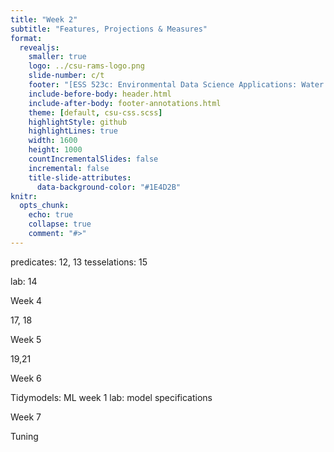 ```yaml
---
title: "Week 2"
subtitle: "Features, Projections & Measures"
format:
  revealjs: 
    smaller: true 
    logo: ../csu-rams-logo.png
    slide-number: c/t
    footer: "[ESS 523c: Environmental Data Science Applications: Water Resources](https://github.com/mikejohnson51/csu-ess-523c/)"
    include-before-body: header.html
    include-after-body: footer-annotations.html
    theme: [default, csu-css.scss]
    highlightStyle: github
    highlightLines: true
    width: 1600
    height: 1000
    countIncrementalSlides: false
    incremental: false
    title-slide-attributes:
      data-background-color: "#1E4D2B"
knitr:
  opts_chunk: 
    echo: true
    collapse: true
    comment: "#>"
---
```


predicates: 12, 13
tesselations: 15

lab: 14


Week 4

17, 18

Week 5

19,21

Week 6

Tidymodels: ML week 1
lab: model specifications

Week 7

Tuning